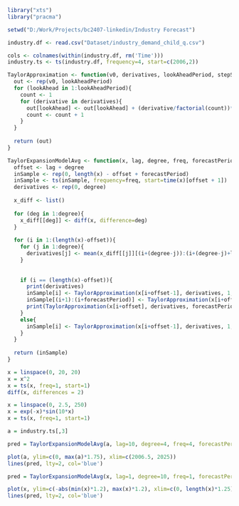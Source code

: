 ```r
library("xts")
library("pracma")

setwd("D:/Work/Projects/bc2407-linkedin/Industry Forecast")

industry.df <- read.csv("Dataset/industry_demand_child_q.csv")
```

```r
cols <- colnames(within(industry.df, rm('Time')))
industry.ts <- ts(industry.df, frequency=4, start=c(2006,2))
```

```r
TaylorApproximation <- function(v0, derivatives, lookAheadPeriod, stepSize){
  out <- rep(v0, lookAheadPeriod)
  for (lookAhead in 1:lookAheadPeriod){
    count <- 1
    for (derivative in derivatives){
      out[lookAhead] <- out[lookAhead] + (derivative/factorial(count))*((lookAhead*stepSize)^count)
      count <- count + 1
    }
  }
  
  return (out)
}
```

```r
TaylorExpansionModelAvg <- function(x, lag, degree, freq, forecastPeriod, stepSize){
  offset <- lag + degree
  inSample <- rep(0, length(x) - offset + forecastPeriod)
  inSample <- ts(inSample, frequency=freq, start=time(x)[offset + 1])
  derivatives <- rep(0, degree)
  
  x_diff <- list()
  
  for (deg in 1:degree){
    x_diff[[deg]] <- diff(x, difference=deg)
  }
  
  for (i in 1:(length(x)-offset)){
    for (j in 1:degree){
      derivatives[j] <- mean(x_diff[[j]][(i+(degree-j)):(i+(degree-j)+lag-1)])/stepSize^j
    }
    
    
    if (i == (length(x)-offset)){
      print(derivatives)
      inSample[i] <- TaylorApproximation(x[i+offset-1], derivatives, 1, stepSize)
      inSample[(i+1):(i+forecastPeriod)] <- TaylorApproximation(x[i+offset], derivatives, forecastPeriod, stepSize)
      print(TaylorApproximation(x[i+offset], derivatives, forecastPeriod, stepSize))
    }
    else{
      inSample[i] <- TaylorApproximation(x[i+offset-1], derivatives, 1, stepSize)
    }
  }
  
  return (inSample)
}
```

```r
x = linspace(0, 20, 20)
x = x^2
x = ts(x, freq=1, start=1)
diff(x, differences = 2)

```


```r
x = linspace(0, 2.5, 250)
x = exp(-x)*sin(10*x)
x = ts(x, freq=1, start=1)

a = industry.ts[,3]

pred = TaylorExpansionModelAvg(a, lag=10, degree=4, freq=4, forecastPeriod=8, stepSize=0.25)

plot(a, ylim=c(0, max(a)*1.75), xlim=c(2006.5, 2025))
lines(pred, lty=2, col='blue')

pred = TaylorExpansionModelAvg(x, lag=1, degree=10, freq=1, forecastPeriod=100, stepSize=(2.5/250))

plot(x, ylim=c(-abs(min(x)*1.2), max(x)*1.2), xlim=c(0, length(x)*1.25))
lines(pred, lty=2, col='blue')
```

